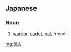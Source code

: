 ==Japanese==
{{ja-kanjitab|武|友|yomi=k|sort=たけしとも}}

===Noun===
{{ja-noun|たけしとも}}

# {{lb|ja|literally|warrior friend}} [[warrior]], [[cadet]], [[pal]], friend

[[mg:武友]]